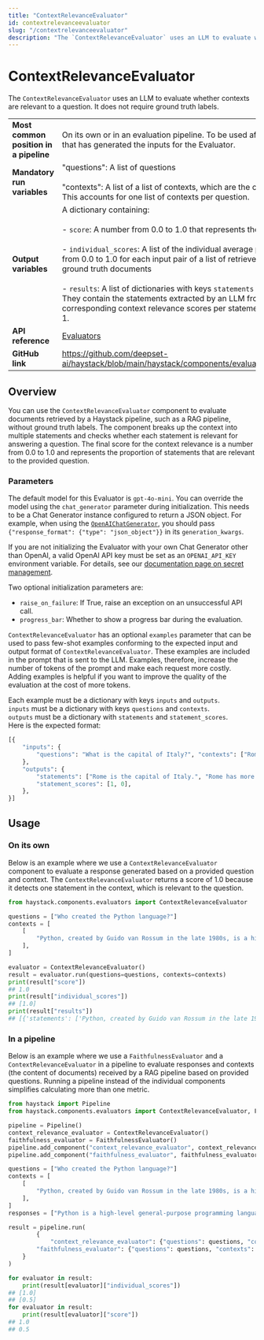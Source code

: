 ```yaml
---
title: "ContextRelevanceEvaluator"
id: contextrelevanceevaluator
slug: "/contextrelevanceevaluator"
description: "The `ContextRelevanceEvaluator` uses an LLM to evaluate whether contexts are relevant to a question. It does not require ground truth labels."
---
```


# ContextRelevanceEvaluator

The `ContextRelevanceEvaluator` uses an LLM to evaluate whether contexts are relevant to a question. It does not require ground truth labels.

|  |  |
| --- | --- |
| **Most common position in a pipeline** | On its own or in an evaluation pipeline. To be used after a separate pipeline that has generated the inputs for the Evaluator. |
| **Mandatory run variables** | "questions": A list of questions  <br /> <br />"contexts": A list of a list of contexts, which are the contents of documents. This accounts for one list of contexts per question. |
| **Output variables** | A dictionary containing:  <br /> <br />\- `score`: A number from 0.0 to 1.0 that represents the mean average precision  <br /> <br />- `individual_scores`: A list of the individual average precision scores ranging from 0.0 to 1.0 for each input pair of a list of retrieved documents and a list of ground truth documents  <br /> <br />- `results`:  A list of dictionaries with keys `statements` and `statement_scores`. They contain the statements extracted by an LLM from each context and the corresponding context relevance scores per statement, which are either 0 or 1. |
| **API reference** | [Evaluators](/reference/evaluators-api) |
| **GitHub link** | https://github.com/deepset-ai/haystack/blob/main/haystack/components/evaluators/context_relevance.py |

## Overview

You can use the `ContextRelevanceEvaluator` component to evaluate documents retrieved by a Haystack pipeline, such as a RAG pipeline, without ground truth labels. The component breaks up the context into multiple statements and checks whether each statement is relevant for answering a question. The final score for the context relevance is a number from 0.0 to 1.0 and represents the proportion of statements that are relevant to the provided question.

### Parameters

The default model for this Evaluator is `gpt-4o-mini`. You can override the model using the `chat_generator` parameter during initialization. This needs to be a Chat Generator instance configured to return a JSON object. For example, when using the [`OpenAIChatGenerator`](../generators/openaichatgenerator.mdx), you should pass `{"response_format": {"type": "json_object"}}` in its `generation_kwargs`.

If you are not initializing the Evaluator with your own Chat Generator other than OpenAI, a valid OpenAI API key must be set as an `OPENAI_API_KEY` environment variable. For details, see our [documentation page on secret management](../../concepts/secret-management.mdx).

Two optional initialization parameters are:

- `raise_on_failure`: If True, raise an exception on an unsuccessful API call.
- `progress_bar`: Whether to show a progress bar during the evaluation.

`ContextRelevanceEvaluator` has an optional `examples` parameter that can be used to pass few-shot examples conforming to the expected input and output format of `ContextRelevanceEvaluator`. These examples are included in the prompt that is sent to the LLM. Examples, therefore, increase the number of tokens of the prompt and make each request more costly. Adding examples is helpful if you want to improve the quality of the evaluation at the cost of more tokens.

Each example must be a dictionary with keys `inputs` and `outputs`.  
`inputs` must be a dictionary with keys `questions` and `contexts`.  
`outputs` must be a dictionary with `statements` and `statement_scores`.  
Here is the expected format:

```python
[{
	"inputs": {
		"questions": "What is the capital of Italy?", "contexts": ["Rome is the capital of Italy."],
	},
	"outputs": {
		"statements": ["Rome is the capital of Italy.", "Rome has more than 4 million inhabitants."],
		"statement_scores": [1, 0],
	},
}]
```

## Usage

### On its own

Below is an example where we use a `ContextRelevanceEvaluator` component to evaluate a response generated based on a provided question and context. The `ContextRelevanceEvaluator` returns a score of 1.0 because it detects one statement in the context, which is relevant to the question.

```python
from haystack.components.evaluators import ContextRelevanceEvaluator

questions = ["Who created the Python language?"]
contexts = [
    [
        "Python, created by Guido van Rossum in the late 1980s, is a high-level general-purpose programming language. Its design philosophy emphasizes code readability, and its language constructs aim to help programmers write clear, logical code for both small and large-scale software projects."
    ],
]

evaluator = ContextRelevanceEvaluator()
result = evaluator.run(questions=questions, contexts=contexts)
print(result["score"])
## 1.0
print(result["individual_scores"])
## [1.0]
print(result["results"])
## [{'statements': ['Python, created by Guido van Rossum in the late 1980s.'], 'statement_scores': [1], 'score': 1.0}]

```

### In a pipeline

Below is an example where we use a `FaithfulnessEvaluator` and a `ContextRelevanceEvaluator` in a pipeline to evaluate responses and contexts (the content of documents) received by a RAG pipeline based on provided questions. Running a pipeline instead of the individual components simplifies calculating more than one metric.

```python
from haystack import Pipeline
from haystack.components.evaluators import ContextRelevanceEvaluator, FaithfulnessEvaluator

pipeline = Pipeline()
context_relevance_evaluator = ContextRelevanceEvaluator()
faithfulness_evaluator = FaithfulnessEvaluator()
pipeline.add_component("context_relevance_evaluator", context_relevance_evaluator)
pipeline.add_component("faithfulness_evaluator", faithfulness_evaluator)

questions = ["Who created the Python language?"]
contexts = [
    [
        "Python, created by Guido van Rossum in the late 1980s, is a high-level general-purpose programming language. Its design philosophy emphasizes code readability, and its language constructs aim to help programmers write clear, logical code for both small and large-scale software projects."
    ],
]
responses = ["Python is a high-level general-purpose programming language that was created by George Lucas."]

result = pipeline.run(
		{
			"context_relevance_evaluator": {"questions": questions, "contexts": contexts},
	    "faithfulness_evaluator": {"questions": questions, "contexts": contexts, "responses": responses}
    }
)

for evaluator in result:
    print(result[evaluator]["individual_scores"])
## [1.0]
## [0.5]
for evaluator in result:
    print(result[evaluator]["score"])
## 1.0
## 0.5
```